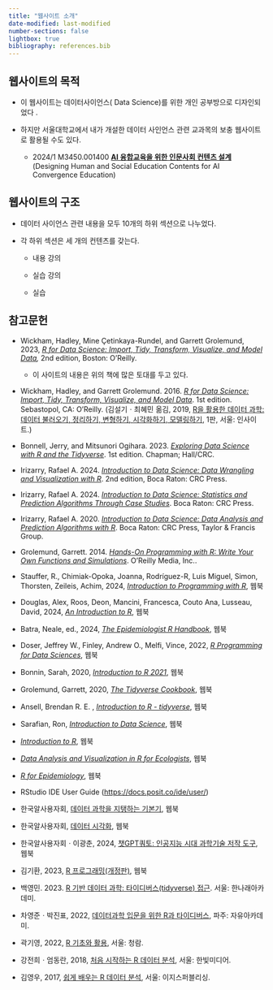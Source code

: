 ```yaml
---
title: "웹사이트 소개"
date-modified: last-modified
number-sections: false
lightbox: true
bibliography: references.bib
---
```


## 웹사이트의 목적

-   이 웹사이트는 데이터사이언스( Data Science)를 위한 개인 공부방으로 디자인되었다 .

-   하지만 서울대학교에서 내가 개설한 데이터 사인언스 관련 교과목의 보충 웹사이트로 활용될 수도 있다.

    -   2024/1 M3450.001400 [**AI 융합교육을 위한 인문사회 컨텐츠 설계**](https://sangillee.snu.ac.kr/classes/2024_1_AI_Edu.html) (Designing Human and Social Education Contents for AI Convergence Education)

## 웹사이트의 구조

-   데이터 사이언스 관련 내용을 모두 10개의 하위 섹션으로 나누었다.

-   각 하위 섹션은 세 개의 컨텐츠를 갖는다.

    -   내용 강의

    -   실습 강의

    -   실습

## 참고문헌

-   Wickham, Hadley, Mine Çetinkaya-Rundel, and Garrett Grolemund, 2023, [*R for Data Science: Import, Tidy, Transform, Visualize, and Model Data*](https://r4ds.hadley.nz/)*,* 2nd edition, Boston: O’Reilly. 

    -   이 사이트의 내용은 위의 책에 많은 토대를 두고 있다.

-   Wickham, Hadley, and Garrett Grolemund. 2016. [*R for Data Science: Import, Tidy, Transform, Visualize, and Model Data*](https://r4ds.had.co.nz/index.html). 1st edition. Sebastopol, CA: O’Reilly. (김설기ㆍ최혜민 옮김, 2019, [R을 활용한 데이터 과학: 데이터 불러오기, 정리하기, 변형하기, 시각화하기, 모델링하기](https://www.yes24.com/Product/Goods/67856488), 1판, 서울: 인사이트.)

-   Bonnell, Jerry, and Mitsunori Ogihara. 2023. [*Exploring Data Science with R and the Tidyverse*](https://ds4world.cs.miami.edu/). 1st edition. Chapman; Hall/CRC.

-   Irizarry, Rafael A. 2024. [*Introduction to Data Science: Data Wrangling and Visualization with R*](https://rafalab.dfci.harvard.edu/dsbook-part-1/). 2nd edition, Boca Raton: CRC Press.

-   Irizarry, Rafael A. 2024. [*Introduction to Data Science: Statistics and Prediction Algorithms Through Case Studies*](https://rafalab.dfci.harvard.edu/dsbook-part-2/). Boca Raton: CRC Press.

-   Irizarry, Rafael A. 2020. [*Introduction to Data Science: Data Analysis and Prediction Algorithms with R*](https://rafalab.dfci.harvard.edu/dsbook/). Boca Raton: CRC Press, Taylor & Francis Group.

-   Grolemund, Garrett. 2014. [*Hands-On Programming with R: Write Your Own Functions and Simulations*](https://rstudio-education.github.io/hopr/index.html). O’Reilly Media, Inc..

-   Stauffer, R., Chimiak-Opoka, Joanna, Rodríguez-R, Luis Miguel, Simon, Thorsten, Zeileis, Achim, 2024, [*Introduction to Programming with R*](https://discdown.org/rprogramming/index.html), 웹북

-   Douglas, Alex, Roos, Deon, Mancini, Francesca, Couto Ana, Lusseau, David, 2024, [*An Introduction to R*](https://intro2r.com/), 웹북

-   Batra, Neale, ed., 2024, [*The Epidemiologist R Handbook*](https://epirhandbook.com/en/index.html), 웹북

-   Doser, Jeffrey W., Finley, Andrew O., Melfi, Vince, 2022, [*R Programming for Data Sciences*](https://www.jeffdoser.com/files/for875/_book/), 웹북

-   Bonnin, Sarah, 2020, [*Introduction to R 2021*](https://biocorecrg.github.io/CRG_RIntroduction/), 웹북

-   Grolemund, Garrett, 2020, [*The Tidyverse Cookbook*](https://rstudio-education.github.io/tidyverse-cookbook/), 웹북

-   Ansell, Brendan R. E. , [*Introduction to R - tidyverse*](https://bookdown.org/ansellbr/WEHI_tidyR_course_book/), 웹북

-   Sarafian, Ron, [*Introduction to Data Science*](https://bookdown.org/ronsarafian/IntrotoDS/), 웹북

-   [*Introduction to R*](https://r-unimelb.gitbook.io/rbook), 웹북

-   [*Data Analysis and Visualization in R for Ecologists*](https://datacarpentry.org/R-ecology-lesson/index.html), 웹북

-   [*R for Epidemiology*](https://www.r4epi.com/), 웹북

-   RStudio IDE User Guide (<https://docs.posit.co/ide/user/>)

-   한국알사용자회, [데이터 과학을 지탱하는 기본기](https://r2bit.com/book_analytics/index.html), 웹북

-   한국알사용자회, [데이터 시각화](https://r2bit.com/book_viz/), 웹북

-   한국알사용자회ㆍ이광춘, 2024, [챗GPT쿼토: 인공지능 시대 과학기술 저작 도구](https://r2bit.com/gpt-quarto/), 웹북

-   김기환, 2023, [R 프로그래밍(개정판)](https://kilhwan.github.io/rprogramming/), 웹북

-   백영민. 2023. [R 기반 데이터 과학: 타이디버스(tidyverse) 접근](https://www.yes24.com/Product/Goods/123807713). 서울: 한나래아카데미.

-   차영준ㆍ박진표, 2022, [데이터과학 입문을 위한 R과 타이디버스](https://www.yes24.com/Product/Goods/111420341), 파주: 자유아카데미.

-   곽기영, 2022, [R 기초와 활용](https://www.yes24.com/Product/Goods/108044525), 서울: 청람.

-   강전희ㆍ엄동란, 2018, [처음 시작하는 R 데이터 분석](https://www.yes24.com/Product/Goods/64497252), 서울: 한빛미디어.

-   김영우, 2017, [쉽게 배우는 R 데이터 분석](https://www.yes24.com/Product/Goods/43868089), 서울: 이지스퍼블리싱.
